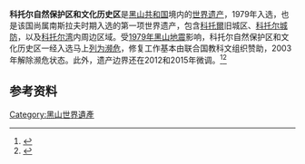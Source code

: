 {{Infobox UNESCO World Heritage Site
| image         = 20090719 Crkva Gospa od Zdravlja Kotor Bay Montenegro.jpg
| image_upright = 1.2
| caption       = 科托尔风景
| location      = [[蒙特內哥羅|蒙特內哥羅]][[科托爾市鎮|科托爾市鎮]]
| part_of       = 
| includes      = {{flatlist|
*[[科托爾|科托爾]]
*[[科托尔城防|科托尔城防]]
*[[里桑|里桑]]
*[[佩拉斯特|佩拉斯特]]
*[[聖喬治岩|聖喬治岩]]
*[[聖母岩|聖母岩]]
}}
| criteria      = {{UNESCO WHS type|(i), (ii), (iii), (iv)}}（i）、（ii）、（iii）、（iv）
| ID            = 125ter
| coordinates   = {{coord|42|29|N|18|42|E|display=title, inline|format=dms}}
| year          = 1979年
| extension     = 2012年，2015年
| area          = 14600公顷
| buffer_zone   = 36491公顷
| locmapin      = Montenegro
| map_caption   = 
}}
'''科托尔自然保护区和文化历史区'''是[[蒙特內哥羅|黑山共和国]]境内的[[世界遗产|世界遗产]]，1979年入选，也是该国尚属南斯拉夫时期入选的第一项世界遗产，包含[[科托爾|科托爾]]旧城区、[[科托尔城防|科托尔城防]]，以及[[科托尔湾|科托尔湾]]内周边区域。受[[1979年黑山地震|1979年黑山地震]]影响，科托尔自然保护区和文化历史区一经入选马上[[濒危世界遗产名录|列为濒危]]，修复工作基本由联合国教科文组织赞助，2003年解除濒危状态。此外，遗产边界还在2012和2015年微调。<ref>{{cite web | url = http://whc.unesco.org/archive/2003/whc03-27com-24e.pdf | title = WHC-03/27.COM/24 | format = PDF | publisher = UNESCO World Heritage Centre | access-date = 2021-04-05 | archive-url = https://web.archive.org/web/20210306061952/http://whc.unesco.org/archive/2003/whc03-27com-24e.pdf | archive-date = 2021-03-06 | dead-url = no}}</ref><ref name="unesco1">{{cite web | url = https://whc.unesco.org/en/list/125 | title = 科托尔自然保护区和文化历史区 | publisher = UNESCO World Heritage Centre | access-date = 2021-04-04 | archive-url = https://web.archive.org/web/20210323160750/http://whc.unesco.org/en/list/125 | archive-date = 2021-03-23 | dead-url = no}}</ref>

== 参考资料 ==
{{reflist}}

{{黑山世界遗产}}
[[Category:黑山世界遺產|Category:黑山世界遺產]]